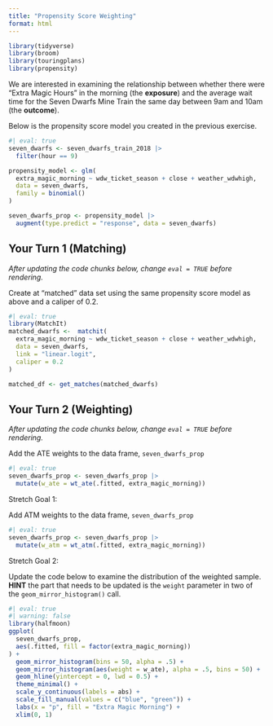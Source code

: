 ```yaml
---
title: "Propensity Score Weighting"
format: html
---
```



```r
library(tidyverse)
library(broom)
library(touringplans)
library(propensity)
```

We are interested in examining the relationship between whether there were "Extra Magic Hours" in the morning (the **exposure**) and the average wait time for the Seven Dwarfs Mine Train the same day between 9am and 10am (the **outcome**).

Below is the propensity score model you created in the previous exercise.

```r
#| eval: true
seven_dwarfs <- seven_dwarfs_train_2018 |>
  filter(hour == 9)

propensity_model <- glm(
  extra_magic_morning ~ wdw_ticket_season + close + weather_wdwhigh,
  data = seven_dwarfs,
  family = binomial()
)

seven_dwarfs_prop <- propensity_model |>
  augment(type.predict = "response", data = seven_dwarfs)
```

## Your Turn 1 (Matching)

_After updating the code chunks below, change `eval = TRUE` before rendering._

Create at "matched" data set using the same propensity score model as above and a caliper of 0.2.

```r
#| eval: true
library(MatchIt)
matched_dwarfs <-  matchit(
  extra_magic_morning ~ wdw_ticket_season + close + weather_wdwhigh,
  data = seven_dwarfs,
  link = "linear.logit",
  caliper = 0.2
)

matched_df <- get_matches(matched_dwarfs)
```

## Your Turn 2 (Weighting)

_After updating the code chunks below, change `eval = TRUE` before rendering._

Add the ATE weights to the data frame, `seven_dwarfs_prop`

```r
#| eval: true
seven_dwarfs_prop <- seven_dwarfs_prop |>
  mutate(w_ate = wt_ate(.fitted, extra_magic_morning))
```


Stretch Goal 1: 

Add ATM weights to the data frame, `seven_dwarfs_prop`

```r
#| eval: true
seven_dwarfs_prop <- seven_dwarfs_prop |>
  mutate(w_atm = wt_atm(.fitted, extra_magic_morning))
```

Stretch Goal 2: 

Update the code below to examine the distribution of the weighted sample. **HINT** the part that needs to be updated is the `weight` parameter in two of the `geom_mirror_histogram()` call.


```r
#| eval: true
#| warning: false
library(halfmoon)
ggplot(
  seven_dwarfs_prop, 
  aes(.fitted, fill = factor(extra_magic_morning))
) +
  geom_mirror_histogram(bins = 50, alpha = .5) +
  geom_mirror_histogram(aes(weight = w_ate), alpha = .5, bins = 50) +
  geom_hline(yintercept = 0, lwd = 0.5) +
  theme_minimal() +
  scale_y_continuous(labels = abs) +
  scale_fill_manual(values = c("blue", "green")) +
  labs(x = "p", fill = "Extra Magic Morning") +
  xlim(0, 1) 
```
